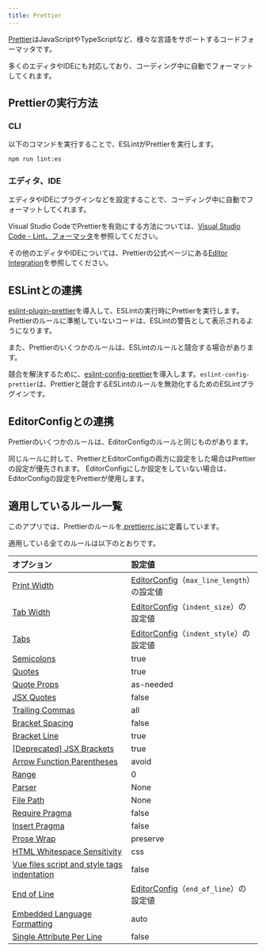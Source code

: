 ```yaml
---
title: Prettier
---
```


[Prettier](https://prettier.io/)はJavaScriptやTypeScriptなど、様々な言語をサポートするコードフォーマッタです。

多くのエディタやIDEにも対応しており、コーディング中に自動でフォーマットしてくれます。

## Prettierの実行方法

### CLI

以下のコマンドを実行することで、ESLintがPrettierを実行します。

```bash
npm run lint:es
```

### エディタ、IDE

エディタやIDEにプラグインなどを設定することで、コーディング中に自動でフォーマットしてくれます。

Visual Studio CodeでPrettierを有効にする方法については、[Visual Studio Code - Lint、フォーマッタ](../../tools/vscode.md#lintフォーマッタ)を参照してください。

その他のエディタやIDEについては、Prettierの公式ページにある[Editor Integration](https://prettier.io/docs/en/editors.html)を参照してください。

## ESLintとの連携

[eslint-plugin-prettier](https://github.com/prettier/eslint-plugin-prettier)を導入して、ESLintの実行時にPrettierを実行します。
Prettierのルールに準拠していないコードは、ESLintの警告として表示されるようになります。

また、Prettierのいくつかのルールは、ESLintのルールと競合する場合があります。

競合を解決するために、[eslint-config-prettier](https://github.com/prettier/eslint-config-prettier)を導入します。`eslint-config-prettier`は、Prettierと競合するESLintのルールを無効化するためのESLintプラグインです。

## EditorConfigとの連携

Prettierのいくつかのルールは、EditorConfigのルールと同じものがあります。

同じルールに対して、PrettierとEditorConfigの両方に設定をした場合はPrettierの設定が優先されます。
EditorConfigにしか設定をしていない場合は、EditorConfigの設定をPrettierが使用します。

## 適用しているルール一覧

このアプリでは、Prettierのルールを[.prettierrc.js](https://github.com/{@inject:organization}/mobile-app-crib-notes/tree/master/example-app/SantokuApp/.prettierrc.js)に定義しています。

適用している全てのルールは以下のとおりです。

| オプション                                                                                                                               | 設定値                                                                   |
|:------------------------------------------------------------------------------------------------------------------------------------|:----------------------------------------------------------------------|
| [Print Width](https://prettier.io/docs/en/options.html#print-width)                                                                 | [EditorConfig](./editorconfig.mdx#適用しているルール一覧)（`max_line_length`）の設定値 |
| [Tab Width](https://prettier.io/docs/en/options.html#tab-width)                                                                     | [EditorConfig](./editorconfig.mdx#適用しているルール一覧)（`indent_size`）の設定値     |
| [Tabs](https://prettier.io/docs/en/options.html#tabs)                                                                               | [EditorConfig](./editorconfig.mdx#適用しているルール一覧)（`indent_style`）の設定値    |
| [Semicolons](https://prettier.io/docs/en/options.html#semicolons)                                                                   | true                                                                  |
| [Quotes](https://prettier.io/docs/en/options.html#quotes)                                                                           | true                                                                  |
| [Quote Props](https://prettier.io/docs/en/options.html#quote-props)                                                                 | as-needed                                                             |
| [JSX Quotes](https://prettier.io/docs/en/options.html#jsx-quotes)                                                                   | false                                                                 |
| [Trailing Commas](https://prettier.io/docs/en/options.html#trailing-commas)                                                         | all                                                                   |
| [Bracket Spacing](https://prettier.io/docs/en/options.html#bracket-spacing)                                                         | false                                                                 |
| [Bracket Line](https://prettier.io/docs/en/options.html#bracket-line)                                                               | true                                                                  |
| [\[Deprecated\] JSX Brackets](https://prettier.io/docs/en/options.html#deprecated-jsx-brackets)                                     | true                                                                  |
| [Arrow Function Parentheses](https://prettier.io/docs/en/options.html#arrow-function-parentheses)                                   | avoid                                                                 |
| [Range](https://prettier.io/docs/en/options.html#range)                                                                             | 0                                                                     |
| [Parser](https://prettier.io/docs/en/options.html#parser)                                                                           | None                                                                  |
| [File Path](https://prettier.io/docs/en/options.html#file-path)                                                                     | None                                                                  |
| [Require Pragma](https://prettier.io/docs/en/options.html#require-pragma)                                                           | false                                                                 |
| [Insert Pragma](https://prettier.io/docs/en/options.html#insert-pragma)                                                             | false                                                                 |
| [Prose Wrap](https://prettier.io/docs/en/options.html#prose-wrap)                                                                   | preserve                                                              |
| [HTML Whitespace Sensitivity](https://prettier.io/docs/en/options.html#html-whitespace-sensitivity)                                 | css                                                                   |
| [Vue files script and style tags indentation](https://prettier.io/docs/en/options.html#vue-files-script-and-style-tags-indentation) | false                                                                 |
| [End of Line](https://prettier.io/docs/en/options.html#end-of-line)                                                                 | [EditorConfig](./editorconfig.mdx#適用しているルール一覧)（`end_of_line`）の設定値     |
| [Embedded Language Formatting](https://prettier.io/docs/en/options.html#embedded-language-formatting)                               | auto                                                                  |
| [Single Attribute Per Line](https://prettier.io/docs/en/options.html#single-attribute-per-line)                                     | false                                                                 |
